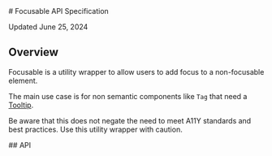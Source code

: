 
<Meta title="Components/Focusable/API Specification" />

<SbContent>
  # Focusable API Specification

Updated June 25, 2024

</SbContent>

<ResourceLinks
  sourceCode="https://github.com/cultureamp/kaizen-design-system/tree/main/packages/components/src/__overlays__/Focusable"
  className="mt-16 !mb-8"
/>

<SbContent className="mb-24">
  <KAIOInstallation exportNames={["Focusable"]} />

## Overview

Focusable is a utility wrapper to allow users to add focus to a non-focusable element.

The main use case is for non semantic components like `Tag` that need a [Tooltip](/docs/overlays-tooltip-v3-usage-guidelines--docs).

</SbContent>

<Canvas className="mb-24" of={exampleStories.Playground} />

<SbContent className="mb-64">
  Be aware that this does not negate the need to meet A11Y standards and best practices. Use this
  utility wrapper with caution.
</SbContent>

<SbContent className="mb-12">## API</SbContent>

<Controls of={exampleStories.Playground} />

